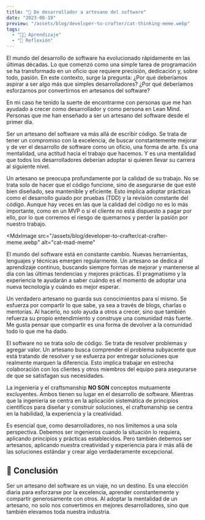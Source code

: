 ```yaml
---
title: "📖 De desarrollador a artesano del software"
date: "2023-08-19"
preview: "/assets/blog/developer-to-crafter/cat-thinking-meme.webp"
tags:
  - "👨‍💻 Aprendizaje"
  - "🧠 Reflexión"
---
```


El mundo del desarrollo de software ha evolucionado rápidamente en las últimas
décadas. Lo que comenzó como una simple tarea de programación se ha transformado
en un oficio que requiere precisión, dedicación y, sobre todo, pasión. En este
contexto, surge la pregunta: ¿Por qué deberíamos aspirar a ser algo más que
simples desarrolladores? ¿Por qué deberíamos esforzarnos por convertirnos en
artesanos del software?

En mi caso he tenido la suerte de encontrarme con personas que me han ayudado a
crecer como desarrollador y como persona en Lean Mind. Personas que me han
enseñado a ser un artesano del software desde el primer día.

Ser un artesano del software va más allá de escribir código. Se trata de tener
un compromiso con la excelencia, de buscar constantemente mejorar y de ver el
desarrollo de software como un oficio, una forma de arte. Es una mentalidad, una
actitud hacia el trabajo que hacemos. Y es una mentalidad que todos los
desarrolladores deberían adoptar si quieren llevar su carrera al siguiente
nivel.

Un artesano se preocupa profundamente por la calidad de su trabajo. No se trata
solo de hacer que el código funcione, sino de asegurarse de que esté bien
diseñado, sea mantenible y eficiente. Esto implica adoptar prácticas como el
desarrollo guiado por pruebas (TDD) y la revisión constante del código. Aunque
hay veces en las que la calidad del código no es lo más importante, como en un
MVP o si el cliente no está dispuesto a pagar por ello, por lo que corremos el
riesgo de quemarnos y perder la pasión por nuestro trabajo.

<MdxImage
  src="/assets/blog/developer-to-crafter/cat-crafter-meme.webp"
  alt="cat-mad-meme"
></MdxImage>

El mundo del software está en constante cambio. Nuevas herramientas, lenguajes y
técnicas emergen regularmente. Un artesano se dedica al aprendizaje continuo,
buscando siempre formas de mejorar y mantenerse al día con las últimas
tendencias y mejores prácticas. El pragmatismo y la experiencia te ayudarán a
saber cuándo es el momento de adoptar una nueva tecnología y cuándo es mejor
esperar.

Un verdadero artesano no guarda sus conocimientos para sí mismo. Se esfuerza por
compartir lo que sabe, ya sea a través de blogs, charlas o mentorías. Al
hacerlo, no solo ayuda a otros a crecer, sino que también refuerza su propio
entendimiento y construye una comunidad más fuerte. Me gusta pensar que
compartir es una forma de devolver a la comunidad todo lo que me ha dado.

El software no se trata solo de código. Se trata de resolver problemas y agregar
valor. Un artesano busca comprender el problema subyacente que está tratando de
resolver y se esfuerza por entregar soluciones que realmente marquen la
diferencia. Esto implica trabajar en estrecha colaboración con los clientes y
otros miembros del equipo para asegurarse de que se satisfagan sus necesidades.

La ingeniería y el craftsmanship __NO SON__ conceptos mutuamente excluyentes.
Ambos tienen su lugar en el desarrollo de software. Mientras que la ingeniería
se centra en la aplicación sistemática de principios científicos para diseñar y
construir soluciones, el craftsmanship se centra en la habilidad, la experiencia
y la creatividad.

Es esencial que, como desarrolladores, no nos limitemos a una sola perspectiva.
Debemos ser ingenieros cuando la situación lo requiera, aplicando principios y
prácticas establecidos. Pero también debemos ser artesanos, aplicando nuestra
creatividad y experiencia para ir más allá de las soluciones estándar y crear
algo verdaderamente excepcional.

## 🔖 Conclusión

Ser un artesano del software es un viaje, no un destino. Es una elección diaria
para esforzarse por la excelencia, aprender constantemente y compartir
generosamente con otros. Al adoptar la mentalidad de un artesano, no solo nos
convertimos en mejores desarrolladores, sino que también elevamos toda nuestra
industria.
